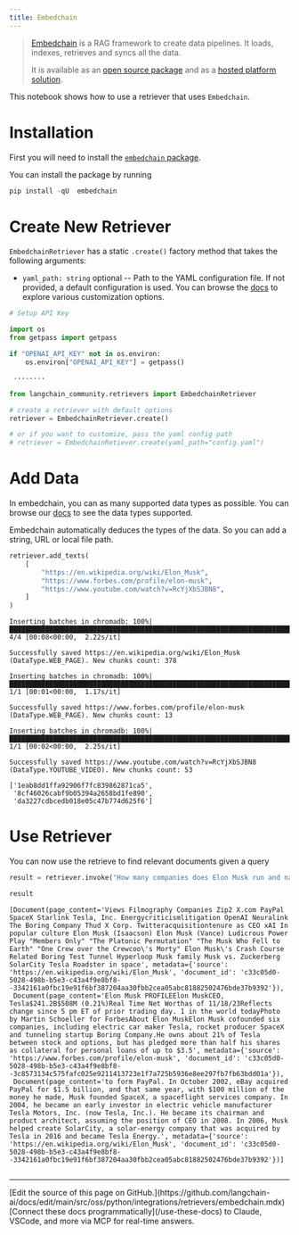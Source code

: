 ```yaml
---
title: Embedchain
---
```


>[Embedchain](https://github.com/embedchain/embedchain) is a RAG framework to create data pipelines. It loads, indexes, retrieves and syncs all the data.
>
>It is available as an [open source package](https://github.com/embedchain/embedchain) and as a [hosted platform solution](https://app.embedchain.ai/).

This notebook shows how to use a retriever that uses `Embedchain`.

# Installation

First you will need to install the [`embedchain` package](https://pypi.org/project/embedchain/).

You can install the package by running

```python
pip install -qU  embedchain
```

# Create New Retriever

`EmbedchainRetriever` has a static `.create()` factory method that takes the following arguments:

* `yaml_path: string` optional -- Path to the YAML configuration file. If not provided, a default configuration is used. You can browse the [docs](https://docs.embedchain.ai/) to explore various customization options.

```python
# Setup API Key

import os
from getpass import getpass

if "OPENAI_API_KEY" not in os.environ:
    os.environ["OPENAI_API_KEY"] = getpass()
```

```output
 ········
```

```python
from langchain_community.retrievers import EmbedchainRetriever

# create a retriever with default options
retriever = EmbedchainRetriever.create()

# or if you want to customize, pass the yaml config path
# retriever = EmbedchainRetiever.create(yaml_path="config.yaml")
```

# Add Data

In embedchain, you can as many supported data types as possible. You can browse our [docs](https://docs.embedchain.ai/) to see the data types supported.

Embedchain automatically deduces the types of the data. So you can add a string, URL or local file path.

```python
retriever.add_texts(
    [
        "https://en.wikipedia.org/wiki/Elon_Musk",
        "https://www.forbes.com/profile/elon-musk",
        "https://www.youtube.com/watch?v=RcYjXbSJBN8",
    ]
)
```

```output
Inserting batches in chromadb: 100%|████████████████████████████████████████████████████████████████████████████████████████████████████████████████| 4/4 [00:08<00:00,  2.22s/it]
```
```output
Successfully saved https://en.wikipedia.org/wiki/Elon_Musk (DataType.WEB_PAGE). New chunks count: 378
```
```output
Inserting batches in chromadb: 100%|████████████████████████████████████████████████████████████████████████████████████████████████████████████████| 1/1 [00:01<00:00,  1.17s/it]
```
```output
Successfully saved https://www.forbes.com/profile/elon-musk (DataType.WEB_PAGE). New chunks count: 13
```
```output
Inserting batches in chromadb: 100%|████████████████████████████████████████████████████████████████████████████████████████████████████████████████| 1/1 [00:02<00:00,  2.25s/it]
```
```output
Successfully saved https://www.youtube.com/watch?v=RcYjXbSJBN8 (DataType.YOUTUBE_VIDEO). New chunks count: 53
```

```output
['1eab8dd1ffa92906f7fc839862871ca5',
 '8cf46026cabf9b05394a2658bd1fe890',
 'da3227cdbcedb018e05c47b774d625f6']
```

# Use Retriever

You can now use the retrieve to find relevant documents given a query

```python
result = retriever.invoke("How many companies does Elon Musk run and name those?")
```

```python
result
```

```output
[Document(page_content='Views Filmography Companies Zip2 X.com PayPal SpaceX Starlink Tesla, Inc. Energycriticismlitigation OpenAI Neuralink The Boring Company Thud X Corp. Twitteracquisitiontenure as CEO xAI In popular culture Elon Musk (Isaacson) Elon Musk (Vance) Ludicrous Power Play "Members Only" "The Platonic Permutation" "The Musk Who Fell to Earth" "One Crew over the Crewcoo\'s Morty" Elon Musk\'s Crash Course Related Boring Test Tunnel Hyperloop Musk family Musk vs. Zuckerberg SolarCity Tesla Roadster in space', metadata={'source': 'https://en.wikipedia.org/wiki/Elon_Musk', 'document_id': 'c33c05d0-5028-498b-b5e3-c43a4f9e8bf8--3342161a0fbc19e91f6bf387204aa30fbb2cea05abc81882502476bde37b9392'}),
 Document(page_content='Elon Musk PROFILEElon MuskCEO, Tesla$241.2B$508M (0.21%)Real Time Net Worthas of 11/18/23Reflects change since 5 pm ET of prior trading day. 1 in the world todayPhoto by Martin Schoeller for ForbesAbout Elon MuskElon Musk cofounded six companies, including electric car maker Tesla, rocket producer SpaceX and tunneling startup Boring Company.He owns about 21% of Tesla between stock and options, but has pledged more than half his shares as collateral for personal loans of up to $3.5', metadata={'source': 'https://www.forbes.com/profile/elon-musk', 'document_id': 'c33c05d0-5028-498b-b5e3-c43a4f9e8bf8--3c8573134c575fafc025e9211413723e1f7a725b5936e8ee297fb7fb63bdd01a'}),
 Document(page_content='to form PayPal. In October 2002, eBay acquired PayPal for $1.5 billion, and that same year, with $100 million of the money he made, Musk founded SpaceX, a spaceflight services company. In 2004, he became an early investor in electric vehicle manufacturer Tesla Motors, Inc. (now Tesla, Inc.). He became its chairman and product architect, assuming the position of CEO in 2008. In 2006, Musk helped create SolarCity, a solar-energy company that was acquired by Tesla in 2016 and became Tesla Energy.', metadata={'source': 'https://en.wikipedia.org/wiki/Elon_Musk', 'document_id': 'c33c05d0-5028-498b-b5e3-c43a4f9e8bf8--3342161a0fbc19e91f6bf387204aa30fbb2cea05abc81882502476bde37b9392'})]
```

```python

```

---

<Callout icon="pen-to-square" iconType="regular">
    [Edit the source of this page on GitHub.](https://github.com/langchain-ai/docs/edit/main/src/oss/python/integrations/retrievers/embedchain.mdx)
</Callout>
<Tip icon="terminal" iconType="regular">
    [Connect these docs programmatically](/use-these-docs) to Claude, VSCode, and more via MCP for    real-time answers.
</Tip>
